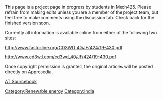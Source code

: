 This page is a project page in progress by students in Mech425. Please refrain from making edits unless you are a member of the project team, but feel free to make comments using the discussion tab. Check back for the finished version soon.

Currently all information is available online from either of the following two sites:

http://www.fastonline.org/CD3WD_40/JF/424/19-430.pdf

http://www.cd3wd.com/cd3wd_40/JF/424/19-430.pdf



Once copyright permission is granted, the original articles will be posted directly on Appropedia.


[[AT Sourcebook]]

[[Category:Renewable energy]]
[[Category:India]]